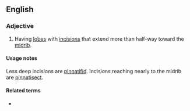 ==English==

===Adjective===
{{en-adj|-}}

# {{lb|en|botany|of leaves}} Having [[lobe]]s with [[incision]]s that extend more than half-way toward the [[midrib]].

====Usage notes====
Less deep incisions are [[pinnatifid]]. Incisions reaching nearly to the midrib are [[pinnatisect]].

====Related terms====
* {{l|en|pinnate}}